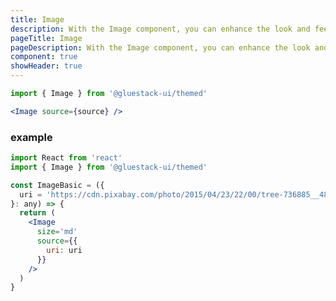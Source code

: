 ```yaml
---
title: Image
description: With the Image component, you can enhance the look and feel of your app or website by incorporating compelling imagery.
pageTitle: Image
pageDescription: With the Image component, you can enhance the look and feel of your app or website by incorporating compelling imagery.
component: true
showHeader: true
---
```


```jsx
import { Image } from '@gluestack-ui/themed'
```

```jsx
<Image source={source} />
```

### example

```jsx
import React from 'react'
import { Image } from '@gluestack-ui/themed'

const ImageBasic = ({
  uri = 'https://cdn.pixabay.com/photo/2015/04/23/22/00/tree-736885__480.jpg'
}: any) => {
  return (
    <Image
      size='md'
      source={{
        uri: uri
      }}
    />
  )
}
```
